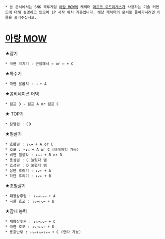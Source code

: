  * 본 문서에서는 SNK 격투게임 [[아랑 MOW]]의 캐릭터 [[마르코 로드리게스]]가 사용하는 기술 커맨드에 대해 설명하고 있으며 1P 시작 위치 기준입니다. 해당 캐릭터의 문서로 돌아가시려면 이름을 눌러주십시오.


= [[아랑 MOW]] =
★잡기  
 * 극한 박치기 : 근접해서 → or ← + C 


★특수기 
 * 극한 팔꿈치 : → + A 


★콤비네이션 어택 
 * 점프 B - 점프 A or 점프 C 


★ TOP기
 * 잠열권 : CD 


★필살기 
 * 호황권 : ↓↘→ + A or C 
 * 호포 : →↓↘ + A or C (브레이킹 가능)
 * 비연 질풍각 : ↓↘→ + B or D 
 * 용섬권 : C 눌렀다 뗌 
 * 호섬권 : D 눌렀다 뗌 
 * 상단 후리기 : ↓↙← + A 
 * 하단 후리기 : ↓↙← + B 


★초필살기 
 * 패왕상후권 : ↓↘→↓↘→ + A 
 * 극한 호포 : ↓↘→↓↘→ + B 


★잠재 능력 
 * 패왕상후권 : ↓↘→↓↘→ + C 
 * 극한 호포 : ↓↘→↓↘→ + D 
 * 용호난무 : ↓↘→↓↘→↓↘→ + C (연타 가능) 


